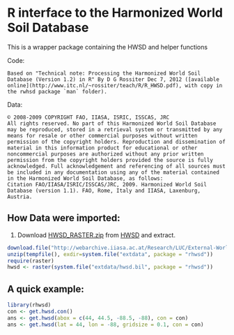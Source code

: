 R interface to the Harmonized World Soil Database
=================================================

This is a wrapper package containing the HWSD and helper functions

Code:

    Based on "Technical note: Processing the Harmonized World Soil Database (Version 1.2) in R" By D G Rossiter Dec 7, 2012 ([available online](http://www.itc.nl/~rossiter/teach/R/R_HWSD.pdf), with copy in the rwhsd package `man` folder).

Data:

    © 2008-2009 COPYRIGHT FAO, IIASA, ISRIC, ISSCAS, JRC 
    All rights reserved. No part of this Harmonized World Soil Database may be reproduced, stored in a retrieval system or transmitted by any means for resale or other commercial purposes without written permission of the copyright holders. Reproduction and dissemination of material in this information product for educational or other noncommercial purposes are authorized without any prior written permission from the copyright holders provided the source is fully acknowledged. Full acknowledgement and referencing of all sources must be included in any documentation using any of the material contained in the Harmonized World Soil Database, as follows:
    Citation FAO/IIASA/ISRIC/ISSCAS/JRC, 2009. Harmonized World Soil Database (version 1.1). FAO, Rome, Italy and IIASA, Laxenburg, Austria.
    


## How Data were imported:

1. Download [HWSD_RASTER.zip](http://webarchive.iiasa.ac.at/Research/LUC/External-World-soil-database/HWSD_Data/HWSD_RASTER.zip) from [HWSD](http://webarchive.iiasa.ac.at/Research/LUC/External-World-soil-database/HTML/HWSD_Data.html?sb=4) and extract.

```r
download.file("http://webarchive.iiasa.ac.at/Research/LUC/External-World-soil-database/HWSD_Data/HWSD_RASTER.zip", destfile=tempfile())
unzip(tempfile(), exdir=system.file("extdata", package = "rhwsd"))
require(raster)
hwsd <- raster(system.file("extdata/hwsd.bil", package = "rhwsd"))
```

## A quick example:

```r
library(rhwsd)
con <- get.hwsd.con()
ans <- get.hwsd(abox = c(44, 44.5, -88.5, -88), con = con)
ans <- get.hwsd(lat = 44, lon = -88, gridsize = 0.1, con = con)
```